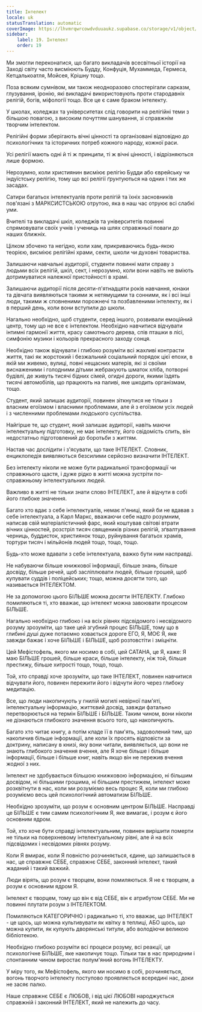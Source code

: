 ```yaml
---
title: Інтелект
locale: uk
statusTranslation: automatic
coverImage: https://lhvmrqwrcowdvduuaukz.supabase.co/storage/v1/object/public/strapi-uploads/small_cover-educacion-fundamental.webp-2d51a7828a2b1309555be27f7e2a61a0.webp
sidebar:
    label: 19. Інтелект
    order: 19
---
```

Ми змогли переконатися, що багато викладачів всесвітньої історії на Заході світу часто висміюють Будду, Конфуція, Мухаммеда, Гермеса, Кетцалькоатля, Мойсея, Крішну тощо.

Поза всяким сумнівом, ми також неодноразово спостерігали сарказм, глузування, іронію, які викладачі використовують проти стародавніх релігій, богів, міфології тощо. Все це є саме браком інтелекту.

У школах, коледжах та університетах слід говорити на релігійні теми з більшою повагою, з високим почуттям шанування, зі справжнім творчим інтелектом.

Релігійні форми зберігають вічні цінності та організовані відповідно до психологічних та історичних потреб кожного народу, кожної раси.

Усі релігії мають одні й ті ж принципи, ті ж вічні цінності, і відрізняються лише формою.

Нерозумно, коли християнин висміює релігію Будди або єврейську чи індуїстську релігію, тому що всі релігії ґрунтуються на одних і тих же засадах.

Сатири багатьох інтелектуалів проти релігій та їхніх засновників пов'язані з МАРКСИСТСЬКОЮ отрутою, яка в наш час отруює всі слабкі уми.

Вчителі та викладачі шкіл, коледжів та університетів повинні спрямовувати своїх учнів і учениць на шлях справжньої поваги до наших ближніх.

Цілком збочено та негідно, коли хам, прикриваючись будь-якою теорією, висміює релігійні храми, секти, школи чи духовні товариства.

Залишаючи навчальні аудиторії, студенти повинні мати справу з людьми всіх релігій, шкіл, сект, і нерозумно, коли вони навіть не вміють дотримуватися належної пристойності в храмі.

Залишаючи аудиторії після десяти-п'ятнадцяти років навчання, юнаки та дівчата виявляються такими ж нетямущими та сонними, як і всі інші люди, такими ж сповненими порожнечі та позбавленими інтелекту, як і в перший день, коли вони вступили до школи.

Нагально необхідно, щоб студенти, серед іншого, розвивали емоційний центр, тому що не все є інтелектом. Необхідно навчитися відчувати інтимні гармонії життя, красу самотнього дерева, спів пташки в лісі, симфонію музики і кольорів прекрасного заходу сонця.

Необхідно також відчувати і глибоко розуміти всі жахливі контрасти життя, такі як жорстокий і безжальний соціальний порядок цієї епохи, в якій ми живемо, вулиці, повні нещасних матерів, які зі своїми виснаженими і голодними дітьми жебракують шматок хліба, потворні будівлі, де живуть тисячі бідних сімей, огидні дороги, якими їздять тисячі автомобілів, що працюють на паливі, яке шкодить організмам, тощо.

Студент, який залишає аудиторії, повинен зіткнутися не тільки з власним егоїзмом і власними проблемами, але й з егоїзмом усіх людей і з численними проблемами людського суспільства.

Найгірше те, що студент, який залишає аудиторії, навіть маючи інтелектуальну підготовку, не має інтелекту, його свідомість спить, він недостатньо підготовлений до боротьби з життям.

Настав час дослідити і з'ясувати, що таке ІНТЕЛЕКТ. Словник, енциклопедія виявляються безсилими серйозно визначити ІНТЕЛЕКТ.

Без інтелекту ніколи не може бути радикальної трансформації чи справжнього щастя, і дуже рідко в житті можна зустріти по-справжньому інтелектуальних людей.

Важливо в житті не тільки знати слово ІНТЕЛЕКТ, але й відчути в собі його глибоке значення.

Багато хто вдає з себе інтелектуалів, немає п'яниці, який би не вдавав з себе інтелектуала, а Карл Маркс, вважаючи себе надто розумним, написав свій матеріалістичний фарс, який коштував світові втрати вічних цінностей, розстріл тисяч священиків різних релігій, зґвалтування черниць, буддисток, християнок тощо, руйнування багатьох храмів, тортури тисяч і мільйонів людей тощо, тощо, тощо.

Будь-хто може вдавати з себе інтелектуала, важко бути ним насправді.

Не набуваючи більше книжкової інформації, більше знань, більше досвіду, більше речей, щоб засліплювати людей, більше грошей, щоб купувати суддів і поліцейських; тощо, можна досягти того, що називається ІНТЕЛЕКТОМ.

Не за допомогою цього БІЛЬШЕ можна досягти ІНТЕЛЕКТУ. Глибоко помиляються ті, хто вважає, що інтелект можна завоювати процесом БІЛЬШЕ.

Нагально необхідно глибоко і на всіх рівнях підсвідомого і несвідомого розуму зрозуміти, що таке цей згубний процес БІЛЬШЕ, тому що в глибині душі дуже потаємно ховається дороге ЕГО, Я, МОЄ Я, яке завжди бажає і хоче БІЛЬШЕ і БІЛЬШЕ, щоб розтовстіти і зміцніти.

Цей Мефістофель, якого ми носимо в собі, цей САТАНА, це Я, каже: Я маю БІЛЬШЕ грошей, більше краси, більше інтелекту, ніж той, більше престижу, більше хитрості тощо, тощо, тощо.

Той, хто справді хоче зрозуміти, що таке ІНТЕЛЕКТ, повинен навчитися відчувати його, повинен пережити його і відчути його через глибоку медитацію.

Все, що люди накопичують у гнилій могилі невірної пам'яті, інтелектуальну інформацію, життєвий досвід, завжди фатально перетворюється на термін БІЛЬШЕ і БІЛЬШЕ. Таким чином, вони ніколи не дізнаються глибокого значення всього того, що накопичують.

Багато хто читає книгу, а потім кладе її в пам'ять, задоволений тим, що накопичив більше інформації, але коли їх просять відповісти за доктрину, написану в книзі, яку вони читали, виявляється, що вони не знають глибокого значення вчення, але Я хоче більше і більше інформації, більше і більше книг, навіть якщо він не пережив вчення жодної з них.

Інтелект не здобувається більшою книжковою інформацією, ні більшим досвідом, ні більшими грошима, ні більшим престижем, інтелект може розквітнути в нас, коли ми розуміємо весь процес Я, коли ми глибоко розуміємо весь цей психологічний автоматизм БІЛЬШЕ.

Необхідно зрозуміти, що розум є основним центром БІЛЬШЕ. Насправді це БІЛЬШЕ є тим самим психологічним Я, яке вимагає, і розум є його основним ядром.

Той, хто хоче бути справді інтелектуальним, повинен вирішити померти не тільки на поверхневому інтелектуальному рівні, але й на всіх підсвідомих і несвідомих рівнях розуму.

Коли Я вмирає, коли Я повністю розчиняється, єдине, що залишається в нас, це справжнє СЕБЕ, справжнє СЕБЕ, законний інтелект, такий жаданий і такий важкий.

Люди вірять, що розум є творцем, вони помиляються. Я не є творцем, а розум є основним ядром Я.

Інтелект є творцем, тому що він є від СЕБЕ, він є атрибутом СЕБЕ. Ми не повинні плутати розум з ІНТЕЛЕКТОМ.

Помиляються КАТЕГОРИЧНО і радикально ті, хто вважає, що ІНТЕЛЕКТ - це щось, що можна культивувати як квітку в теплиці, АБО щось, що можна купити, як купують дворянські титули, або володіючи великою бібліотекою.

Необхідно глибоко розуміти всі процеси розуму, всі реакції, це психологічне БІЛЬШЕ, яке накопичує тощо. Тільки так в нас природним і спонтанним чином виростає полум'яний вогонь ІНТЕЛЕКТУ.

У міру того, як Мефістофель, якого ми носимо в собі, розчиняється, вогонь творчого інтелекту поступово проявляється всередині нас, доки не засяє палко.

Наше справжнє СЕБЕ є ЛЮБОВ, і від цієї ЛЮБОВІ народжується справжній і законний ІНТЕЛЕКТ, який не належить до часу.

